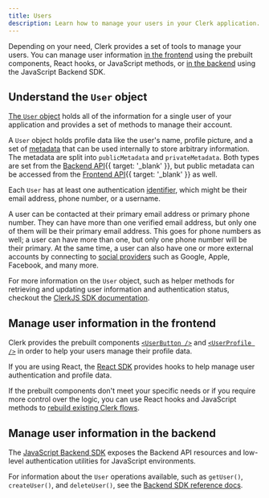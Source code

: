 ```yaml
---
title: Users
description: Learn how to manage your users in your Clerk application.
---
```


Depending on your need, Clerk provides a set of tools to manage your users. You can manage user information [in the frontend](#manage-user-information-in-the-frontend) using the prebuilt components, React hooks, or JavaScript methods, or [in the backend](#manage-user-information-in-the-backend) using the JavaScript Backend SDK.

## Understand the `User` object

[The `User` object](/docs/references/javascript/user) holds all of the information for a single user of your application and provides a set of methods to manage their account.

A `User` object holds profile data like the user's name, profile picture, and a set of [metadata](/docs/users/metadata) that can be used internally to store arbitrary information. The metadata are split into `publicMetadata` and `privateMetadata`. Both types are set from the [Backend API](/docs/reference/backend-api){{ target: '_blank' }}, but public metadata can be accessed from the [Frontend API](/docs/reference/frontend-api){{ target: '_blank' }} as well.

Each `User` has at least one authentication [identifier](/docs/authentication/configuration/sign-up-sign-in-options#identifiers), which might be their email address, phone number, or a username.

A user can be contacted at their primary email address or primary phone number. They can have more than one verified email address, but only one of them will be their primary email address. This goes for phone numbers as well; a user can have more than one, but only one phone number will be their primary. At the same time, a user can also have one or more external accounts by connecting to [social providers](/docs/authentication/social-connections/overview) such as Google, Apple, Facebook, and many more.

For more information on the `User` object, such as helper methods for retrieving and updating user information and authentication status, checkout the [ClerkJS SDK documentation](/docs/references/javascript/user).

## Manage user information in the frontend

Clerk provides the prebuilt components [`<UserButton />`](/docs/components/user/user-button) and [`<UserProfile />`](/docs/components/user/user-profile) in order to help your users manage their profile data.

If you are using React, the [React SDK](/docs/references/react/use-user) provides hooks to help manage user authentication and profile data.

If the prebuilt components don't meet your specific needs or if you require more control over the logic, you can use React hooks and JavaScript methods to [rebuild existing Clerk flows](/docs/custom-flows/overview).

## Manage user information in the backend

The [JavaScript Backend SDK](/docs/references/backend/overview) exposes the Backend API resources and low-level authentication utilities for JavaScript environments.

For information about the `User` operations available, such as `getUser()`, `createUser()`, and `deleteUser()`, see the [Backend SDK reference docs](/docs/references/backend/overview).
